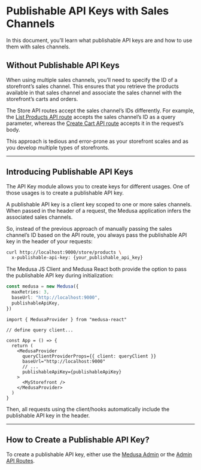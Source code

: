 
# Publishable API Keys with Sales Channels

In this document, you’ll learn what publishable API keys are and how to use them with sales channels.

## Without Publishable API Keys

When using multiple sales channels, you’ll need to specify the ID of a storefront’s sales channel. This ensures that you retrieve the products available in that sales channel and associate the sales channel with the storefront’s carts and orders.

The Store API routes accept the sales channel’s IDs differently. For example, the [List Products API route](https://docs.medusajs.com/api/store#products) accepts the sales channel’s ID as a query parameter, whereas the [Create Cart API route](https://docs.medusajs.com/api/store#carts_postcart) accepts it in the request’s body.

This approach is tedious and error-prone as your storefront scales and as you develop multiple types of storefronts.

---

## Introducing Publishable API Keys

The API Key module allows you to create keys for different usages. One of those usages is to create a publishable API key.

A publishable API key is a client key scoped to one or more sales channels. When passed in the header of a request, the Medusa application infers the associated sales channels.

So, instead of the previous approach of manually passing the sales channel’s ID based on the API route, you always pass the publishable API key in the header of your requests:

```bash
curl http://localhost:9000/store/products \
  x-publishable-api-key: {your_publishable_api_key}
```

The Medusa JS Client and Medusa React both provide the option to pass the publishable API key during initialization:

<Tabs groupId="client-id" isCodeTabs={true}>
  <TabItem label="JS Client" value="js-client">

  ```ts
  const medusa = new Medusa({
    maxRetries: 3,
    baseUrl: "http://localhost:9000",
    publishableApiKey,
  })
  ```

  </TabItem>
  <TabItem label="Medusa React" value="medusa-react">

  ```tsx
  import { MedusaProvider } from "medusa-react"

  // define query client...

  const App = () => {
    return (
      <MedusaProvider
        queryClientProviderProps={{ client: queryClient }}
        baseUrl="http://localhost:9000"
        // ...
        publishableApiKey={publishableApiKey}
      >
        <MyStorefront />
      </MedusaProvider>
    )
  }
  ```

  </TabItem>
</Tabs>

Then, all requests using the client/hooks automatically include the publishable API key in the header.

---

## How to Create a Publishable API Key?

To create a publishable API key, either use the [Medusa Admin](../../../user-guide/settings/developer/api-key-management/index.mdx) or the [Admin API Routes](https://docs.medusajs.com/api/admin#publishable-api-keys).
